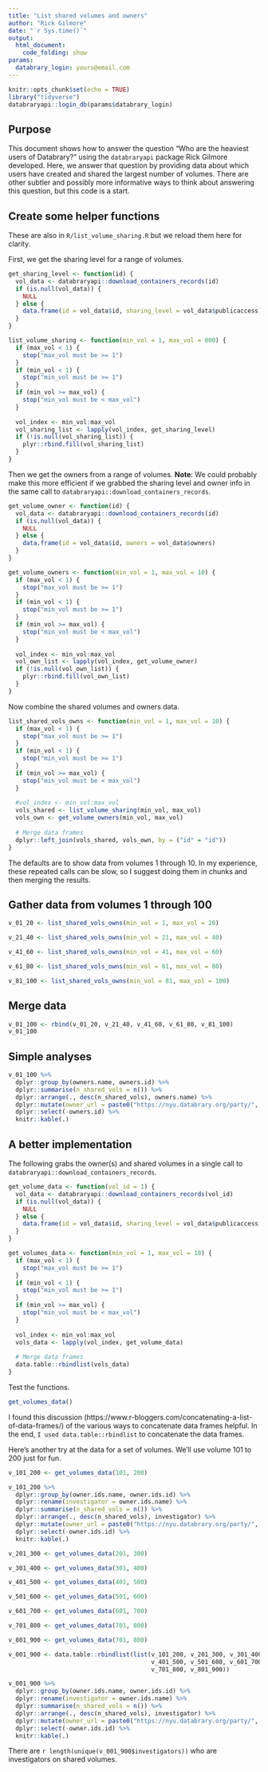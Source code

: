 ```yaml
---
title: "List shared volumes and owners"
author: "Rick Gilmore"
date: "`r Sys.time()`"
output: 
  html_document:
    code_folding: show
params:
  databrary_login: yours@email.com
---
```


```r
knitr::opts_chunk$set(echo = TRUE)
library("tidyverse")
databraryapi::login_db(params$databrary_login)
```

## Purpose

This document shows how to answer the question "Who are the heaviest users of Databrary?" using the `databraryapi` package Rick Gilmore developed.
Here, we answer that question by providing data about which users have created and shared the largest number of volumes.
There are other subtler and possibly more informative ways to think about answering this question, but this code is a start.

## Create some helper functions

These are also in `R/list_volume_sharing.R` but we reload them here for clarity.

First, we get the sharing level for a range of volumes.

```r
get_sharing_level <- function(id) {
  vol_data <- databraryapi::download_containers_records(id)
  if (is.null(vol_data)) {
    NULL
  } else {
    data.frame(id = vol_data$id, sharing_level = vol_data$publicaccess)
  }
}

list_volume_sharing <- function(min_vol = 1, max_vol = 800) {
  if (max_vol < 1) {
    stop("max_vol must be >= 1")
  }
  if (min_vol < 1) {
    stop("min_vol must be >= 1")
  }
  if (min_vol >= max_vol) {
    stop("min_vol must be < max_vol")
  }
  
  vol_index <- min_vol:max_vol
  vol_sharing_list <- lapply(vol_index, get_sharing_level)
  if (!is.null(vol_sharing_list)) {
    plyr::rbind.fill(vol_sharing_list)
  }
}
```

Then we get the owners from a range of volumes.
**Note**: We could probably make this more efficient if we grabbed the sharing level and owner info in the same call to `databraryapi::download_containers_records`.

```r
get_volume_owner <- function(id) {
  vol_data <- databraryapi::download_containers_records(id)
  if (is.null(vol_data)) {
    NULL
  } else {
    data.frame(id = vol_data$id, owners = vol_data$owners)
  }
}

get_volume_owners <- function(min_vol = 1, max_vol = 10) {
  if (max_vol < 1) {
    stop("max_vol must be >= 1")
  }
  if (min_vol < 1) {
    stop("min_vol must be >= 1")
  }
  if (min_vol >= max_vol) {
    stop("min_vol must be < max_vol")
  }
  
  vol_index <- min_vol:max_vol
  vol_own_list <- lapply(vol_index, get_volume_owner)
  if (!is.null(vol_own_list)) {
    plyr::rbind.fill(vol_own_list)
  }
}
```

Now combine the shared volumes and owners data.

```r
list_shared_vols_owns <- function(min_vol = 1, max_vol = 10) {
  if (max_vol < 1) {
    stop("max_vol must be >= 1")
  }
  if (min_vol < 1) {
    stop("min_vol must be >= 1")
  }
  if (min_vol >= max_vol) {
    stop("min_vol must be < max_vol")
  }
  
  #vol_index <- min_vol:max_vol
  vols_shared <- list_volume_sharing(min_vol, max_vol)
  vols_own <- get_volume_owners(min_vol, max_vol)
  
  # Merge data frames
  dplyr::left_join(vols_shared, vols_own, by = ("id" = "id"))
}
```

The defaults are to show data from volumes 1 through 10.
In my experience, these repeated calls can be slow, so I suggest doing them in chunks and then merging the results.

## Gather data from volumes 1 through 100

```r
v_01_20 <- list_shared_vols_owns(min_vol = 1, max_vol = 20)
```

```r
v_21_40 <- list_shared_vols_owns(min_vol = 21, max_vol = 40)
```

```r
v_41_60 <- list_shared_vols_owns(min_vol = 41, max_vol = 60)
```

```r
v_61_80 <- list_shared_vols_owns(min_vol = 61, max_vol = 80)
```

```r
v_81_100 <- list_shared_vols_owns(min_vol = 81, max_vol = 100)
```

## Merge data

```r
v_01_100 <- rbind(v_01_20, v_21_40, v_41_60, v_61_80, v_81_100)
v_01_100
```

## Simple analyses

```r
v_01_100 %>% 
  dplyr::group_by(owners.name, owners.id) %>%
  dplyr::summarise(n_shared_vols = n()) %>%
  dplyr::arrange(., desc(n_shared_vols), owners.name) %>%
  dplyr::mutate(owner_url = paste0("https://nyu.databrary.org/party/", owners.id)) %>%
  dplyr::select(-owners.id) %>%
  knitr::kable(.)
```

## A better implementation

The following grabs the owner(s) and shared volumes in a single call to `databraryapi::download_containers_records`.

```r
get_volume_data <- function(vol_id = 1) {
  vol_data <- databraryapi::download_containers_records(vol_id)
  if (is.null(vol_data)) {
    NULL
  } else {
    data.frame(id = vol_data$id, sharing_level = vol_data$publicaccess, owner.ids = vol_data$owners)
  }
}

get_volumes_data <- function(min_vol = 1, max_vol = 10) {
  if (max_vol < 1) {
    stop("max_vol must be >= 1")
  }
  if (min_vol < 1) {
    stop("min_vol must be >= 1")
  }
  if (min_vol >= max_vol) {
    stop("min_vol must be < max_vol")
  }
  
  vol_index <- min_vol:max_vol
  vols_data <- lapply(vol_index, get_volume_data)
  
  # Merge data frames
  data.table::rbindlist(vols_data)
}
```

Test the functions.

```r
get_volumes_data()
```

I found this discussion (https://www.r-bloggers.com/concatenating-a-list-of-data-frames/) of the various ways to concatenate data frames helpful.
In the end, `I used data.table::rbindlist` to concatenate the data frames.

Here's another try at the data for a set of volumes.
We'll use volume 101 to 200 just for fun.

```r
v_101_200 <- get_volumes_data(101, 200)

v_101_200 %>% 
  dplyr::group_by(owner.ids.name, owner.ids.id) %>%
  dplyr::rename(investigator = owner.ids.name) %>%
  dplyr::summarise(n_shared_vols = n()) %>%
  dplyr::arrange(., desc(n_shared_vols), investigator) %>%
  dplyr::mutate(owner_url = paste0("https://nyu.databrary.org/party/", owner.ids.id)) %>%
  dplyr::select(-owner.ids.id) %>%
  knitr::kable(.)
```

```r
v_201_300 <- get_volumes_data(201, 300)
```

```r
v_301_400 <- get_volumes_data(301, 400)
```

```r
v_401_500 <- get_volumes_data(401, 500)
```

```r
v_501_600 <- get_volumes_data(501, 600)
```

```r
v_601_700 <- get_volumes_data(601, 700)
```

```r
v_701_800 <- get_volumes_data(701, 800)
```

```r
v_801_900 <- get_volumes_data(701, 800)
```

```r
v_001_900 <- data.table::rbindlist(list(v_101_200, v_201_300, v_301_400,
                                        v_401_500, v_501_600, v_601_700,
                                        v_701_800, v_801_900))

v_001_900 %>%
  dplyr::group_by(owner.ids.name, owner.ids.id) %>%
  dplyr::rename(investigator = owner.ids.name) %>%
  dplyr::summarise(n_shared_vols = n()) %>%
  dplyr::arrange(., desc(n_shared_vols), investigator) %>%
  dplyr::mutate(owner_url = paste0("https://nyu.databrary.org/party/", owner.ids.id)) %>%
  dplyr::select(-owner.ids.id) %>%
  knitr::kable(.)  
```

There are `r length(unique(v_001_900$investigators))` who are investigators on shared volumes.